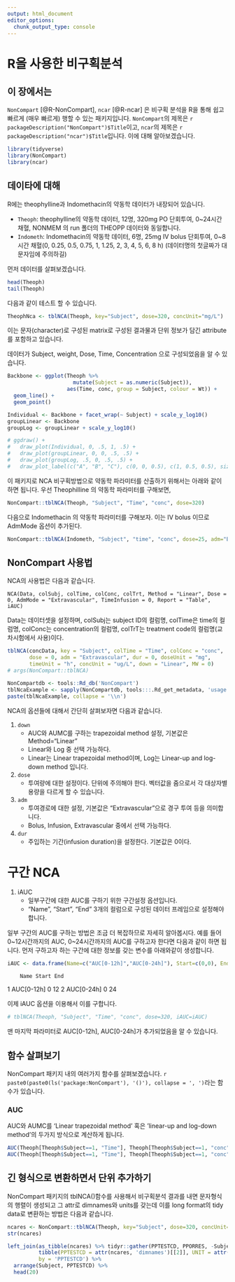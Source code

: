 ```yaml
---
output: html_document
editor_options: 
  chunk_output_type: console
---
```


# R을 사용한 비구획분석 {#noncompart}

## 이 장에서는 {#summary-noncompart}

`NonCompart` [@R-NonCompart],  `ncar` [@R-ncar] 은 비구획 분석을 R을 통해 쉽고 빠르게 (매우 빠르게) 행할 수 있는 패키지입니다. 
`NonCompart`의 제목은 `r packageDescription("NonCompart")$Title`이고, `ncar`의 제목은 `r packageDescription("ncar")$Title`입니다.
이에 대해 알아보겠습니다.

```r
library(tidyverse)
library(NonCompart)
library(ncar)
```

## 데이타에 대해 {#TheophData}

R에는 theophylline과 Indomethacin의 약동학 데이터가 내장되어 있습니다.

- `Theoph`: theophylline의 약동학 데이터, 12명, 320mg PO 단회투여, 0~24시간 채혈, NONMEM 의 run 폴더의 THEOPP 데이터와 동일합니다.
- `Indometh`: Indomethacin의 약동학 데이터, 6명, 25mg IV bolus 단회투여, 0~8시간 채혈(0, 0.25, 0.5, 0.75, 1, 1.25, 2, 3, 4, 5, 6, 8 h)
(데이터명의 첫글짜가 대문자임에 주의하길)

먼저 데이터를 살펴보겠습니다. 

```r
head(Theoph)
tail(Theoph)
```

다음과 같이 테스트 할 수 있습니다.

```r
TheophNca <- tblNCA(Theoph, key="Subject", dose=320, concUnit="mg/L")
```

이는 문자(character)로 구성된 matrix로 구성된 결과물과 단위 정보가 담긴 attribute를 포함하고 있습니다.

데이터가 Subject, weight, Dose, Time, Concentration 으로 구성되었음을 알 수 있습니다.

```r
Backbone <- ggplot(Theoph %>% 
                     mutate(Subject = as.numeric(Subject)), 
                   aes(Time, conc, group = Subject, colour = Wt)) +
  geom_line() +
  geom_point() 

Individual <- Backbone + facet_wrap(~ Subject) + scale_y_log10()
groupLinear <- Backbone
groupLog <- groupLinear + scale_y_log10()

# ggdraw() +
#   draw_plot(Individual, 0, .5, 1, .5) +
#   draw_plot(groupLinear, 0, 0, .5, .5) +
#   draw_plot(groupLog, .5, 0, .5, .5) +
#   draw_plot_label(c("A", "B", "C"), c(0, 0, 0.5), c(1, 0.5, 0.5), size = 15)
```
이 패키지로 NCA 비구획방법으로 약동학 파라미터를 산출하기 위해서는 아래와 같이 하면 됩니다.
우선 Theophilline 의 약동학 파라미터를 구해보면,

```r
NonCompart::tblNCA(Theoph, "Subject", "Time", "conc", dose=320)
```

다음으로 Indomethacin 의 약동학 파라미터를 구해보자. 이는 IV bolus 이므로 AdmMode 옵션이 추가된다.

```r
NonCompart::tblNCA(Indometh, "Subject", "time", "conc", dose=25, adm="Bolus", dur=0.5, concUnit="mg/L")
```

## NonCompart 사용법 {#how-to-use}

NCA의 사용법은 다음과 같습니다.

`NCA(Data, colSubj, colTime, colConc, colTrt, Method = "Linear", Dose = 0, AdmMode = "Extravascular", TimeInfusion = 0, Report = "Table", iAUC)`

Data는 데이터셋을 설정하며, colSubj는 subject ID의 컬럼명, colTime은 time의 컬럼명, colConc는 concentration의 컬럼명, colTrT는 treatment code의 컬럼명(교차시험에서 사용)이다.

```r
tblNCA(concData, key = "Subject", colTime = "Time", colConc = "conc", 
       dose = 0, adm = "Extravascular", dur = 0, doseUnit = "mg", 
       timeUnit = "h", concUnit = "ug/L", down = "Linear", MW = 0)
# args(NonCompart::tblNCA)
```

```r
NonCompartdb <- tools::Rd_db('NonCompart')
tblNcaExample <- sapply(NonCompartdb, tools:::.Rd_get_metadata, 'usage')$tblNCA.Rd %>% .[-1]
paste(tblNcaExample, collapse = '\\n')
```

NCA의 옵션들에 대해서 간단히 살펴보자면 다음과 같습니다. 

1. `down`
    - AUC와 AUMC를 구하는 trapezoidal method 설정, 기본값은 Method="Linear"
    - Linear와 Log 중 선택 가능하다.
    - Linear는 Linear trapezoidal method이며, Log는 Linear-up and log-down method 입니다.
2. `dose`
    - 투여량에 대한 설정이다. 단위에 주의해야 한다. 벡터값을 줌으로서 각 대상자별 용량을 다르게 할 수 있습니다.
3. `adm`
    - 투여경로에 대한 설정, 기본값은 "Extravascular"으로 경구 투여 등을 의미합니다.
    - Bolus, Infusion, Extravascular 중에서 선택 가능하다.
4. `dur`
    - 주입하는 기간(infusion duration)을 설정한다. 기본값은 0이다.

# 구간 NCA {#interval-NCA}

1. iAUC
    - 일부구간에 대한 AUC를 구하기 위한 구간설정 옵션입니다.
    - "Name", "Start", "End" 3개의 컬럼으로 구성된 데이터 프레임으로 설정해야 합니다.

일부 구간의 AUC를 구하는 방법은 조금 더 복잡하므로 자세히 알아봅시다.
예를 들어 0~12시간까지의 AUC, 0~24시간까지의 AUC를 구하고자 한다면 다음과 같이 하면 됩니다.
먼저 구하고자 하는 구간에 대한 정보를 갖는 변수를 아래와같이 생성합니다.

```r
iAUC <- data.frame(Name=c("AUC[0-12h]","AUC[0-24h]"), Start=c(0,0), End=c(12,24)) ; iAUC
```
        Name Start End
1 AUC[0-12h]     0  12
2 AUC[0-24h]     0  24

이제 iAUC 옵션을 이용해서 이를 구합니다.

```r
# tblNCA(Theoph, "Subject", "Time", "conc", dose=320, iAUC=iAUC)
```

맨 마지막 파라미터로 AUC[0-12h], AUC[0-24h]가 추가되었음을 알 수 있습니다.

## 함수 살펴보기 {#functions}

NonCompart 패키지 내의 여러가지 함수를 살펴보겠습니다. `r paste0(paste0(ls('package:NonCompart'), '()'), collapse = ', ')`라는 함수가 있습니다.

### AUC

AUC와 AUMC를  'Linear trapezoidal method' 혹은 'linear-up and log-down method'의 두가지 방식으로 계산하게 됩니다.

```r
AUC(Theoph[Theoph$Subject==1, "Time"], Theoph[Theoph$Subject==1, "conc"])
AUC(Theoph[Theoph$Subject==1, "Time"], Theoph[Theoph$Subject==1, "conc"], down="Log")
```

## 긴 형식으로 변환하면서 단위 추가하기 {#long-format}

NonCompart 패키지의 tblNCA()함수를 사용해서 비구획분석 결과를 내면 문자형식의 행렬이 생성되고 그 attr로 dimnames와 units를 갖는데 이를 long format의 tidy data로 변환하는 방법은 다음과 같습니다.

```r
ncares <- NonCompart::tblNCA(Theoph, key="Subject", dose=320, concUnit="mg/L")
str(ncares)

left_join(as_tibble(ncares) %>% tidyr::gather(PPTESTCD, PPORRES, -Subject),
          tibble(PPTESTCD = attr(ncares, 'dimnames')[[2]], UNIT = attr(ncares, 'units')),
          by = 'PPTESTCD') %>% 
  arrange(Subject, PPTESTCD) %>% 
  head(20)
```

